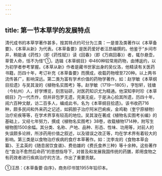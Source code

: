 ```yaml
---
---
---
```

title: 第一节本草学的发展特点
---



清代成书的本草学著作甚多，按其特点约可分为三类：一是普及类著作以《本草备要》、《本草从新》为代表。《本草备要》是医药爱好者汪昂编撰的。他鉴于“乡间市井，稍能诵《药性》（即《药性赋》）读《回春》（即《万病回春》）者，辄尔悬壶，草菅人命，恬不为怪”①，选辑《本草纲目》中460种较常用药物，由博返约，以为初学者参考掌握。《本草从新》作者是藏书世家出身的吴仪洛，他精读有关医药书籍，历四十年，考订补充《本草备要》而撰成，收载药物增至720种。以上两书流传甚广，影响深远。第二类为富有学术价值的药物学著作，如：赵学敏《本草纲目拾遗》与吴其浚的《植物名实图考》等。赵学敏（1719—1805），字恕轩，钱塘（今杭州）人，好学博览，刻苦钻研，对医药知识尤为精通。他深知李时珍《本草纲目》乃一代杰作，但并非包罗无遗，完美无疵，于是决心拾其所遗，历四十年，阅六百种文献，访二百多人，编成此书，名为《本草纲目拾遗》。该书收药716种，颇多民间和外来药之记述，如鸦胆子治疗阿米巴痢疾，金鸡勒（奎宁原植物）治疗疟疾等等，在学术界享有较高的地位。吴其浚在著成《植物名实图考长编》的基础上，又经七年努力，撰成《植物名实图考》38卷，收载植物1714种，附写生植物图1500余幅。其分类、名称、产地、品种、形态、性味、功用等，对前人的失误颇多论辨，所涉药用价值之叙述，以及错误之改正等，均在学术界有着较大的影响。第三类是以食物治疗疾病的食疗本草著作。如：沈李龙的《食物本草会纂》、王孟英的《随息居饮食谱》、费伯雄的《费氏食养三种》等十余种。这些著作在“食治不愈然后命药”的思想指导下，对普及和发展我国传统的药膳，即用食物之有药效者进行疾病治疗的方法，作出了重要贡献。

①汪昂：《本草备要·自序》，商务印书馆1955年铅印本。